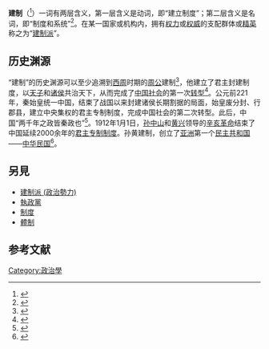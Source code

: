 {{About||“建制”的其他意思|建制派}}
'''建制'''（{{lang-en|institution}}<ref name="彭慕兰2019">{{cite book|author=彭慕兰|title=大分流|url=https://books.google.com/books?id=R0arDwAAQBAJ&pg=PT29|date=2019年7月2日|publisher=卫城出版|isbn=978-986-97165-2-9|pages=29–|access-date=2020-06-28|archive-date=2021-07-01|archive-url=https://web.archive.org/web/20210701072655/https://books.google.com/books?id=R0arDwAAQBAJ&pg=PT29}}</ref>）一词有两层含义，第一层含义是动词，即“建立制度”；第二层含义是名词，即“制度和系统”<ref name="史可扬2019">{{cite book|author=史可扬|title=影视文化学|url=https://books.google.com/books?id=qyeqDwAAQBAJ&pg=PA199|date=30 January 2019|publisher=崧博出版|isbn=978-957-681-813-4|pages=199–|access-date=2020-06-28|archive-date=2021-07-01|archive-url=https://web.archive.org/web/20210701072700/https://books.google.com/books?id=qyeqDwAAQBAJ&pg=PA199}}</ref>。在某一国家或机构内，拥有[[权力|权力]]或[[权威|权威]]的支配群体或[[精英|精英]]称之为“[[建制派_(政治势力)|建制派]]”。

==历史渊源==
“建制”的历史渊源可以至少追溯到[[西周|西周]]时期的[[周公|周公]]建制<ref name="黄花冈杂志编辑群2019">{{cite book|author=黄花冈杂志编辑群|title=黄花冈杂志第63-64期|url=https://books.google.com/books?id=z6CKDwAAQBAJ&pg=PT19|date=2019年2月28日|publisher=光复之声出版社|pages=19–|id=GGKEY:B3HJ37D5PDW|access-date=2020年6月28日|archive-date=2021年7月1日|archive-url=https://web.archive.org/web/20210701072706/https://books.google.com/books?id=z6CKDwAAQBAJ&pg=PT19}}</ref>，他建立了君主封建制度，以[[天子|天子]]和[[诸侯|诸侯]]共治天下，从而完成了[[中国社会|中国社会]]的第一次[[转型|转型]]<ref name="《中国密报》编辑部2013">{{cite book|author=《中国密报》编辑部|title=《中国密报》第9期: 幕僚失算 习总受损|url=https://books.google.com/books?id=57jMBAAAQBAJ&pg=PT187|date=2013年5月6日|publisher=中国密报杂志社|isbn=978-1-63032-646-3|pages=187–|access-date=2020年6月28日|archive-date=2021年7月1日|archive-url=https://web.archive.org/web/20210701072711/https://books.google.com/books?id=57jMBAAAQBAJ&pg=PT187}}</ref>。公元前221年，秦始皇统一中国，结束了战国以来封建诸侯长期割据的局面，始皇废分封、行郡县，建立中央集权的君主专制制度，完成中国社会的第二次转型。此后，中国“两千年之政皆秦政也”<ref name="祁志祥2016">{{cite book|author=祁志祥|title=中国现当代人学史: 思想演变的时代特征及其历史轨迹|url=https://books.google.com/books?id=DPcCDAAAQBAJ&pg=PA378|date=2016年5月1日|publisher=独立作家|isbn=978-986-92449-2-3|pages=378–|access-date=2020-06-28|archive-date=2021-07-01|archive-url=https://web.archive.org/web/20210701072720/https://books.google.com/books?id=DPcCDAAAQBAJ&pg=PA378}}</ref>。1912年1月1日，[[孙中山|孙中山]]和[[黄兴|黄兴]]领导的[[辛亥革命|辛亥革命]]结束了中国延续2000余年的[[君主专制制度|君主专制制度]]。孙黄建制，创立了[[亚洲|亚洲]]第一个[[民主共和国|民主共和国]]——[[中华民国|中华民国]]<ref name="BlackBell2011">{{cite book|author1=E. Ann Black|author2=Gary F. Bell|title=Law and Legal Institutions of Asia: Traditions, Adaptations and Innovations|url=https://books.google.com/books?id=Ni1SqENyrxwC&pg=PA91|date=10 March 2011|publisher=Cambridge University Press|isbn=978-1-139-49583-7|pages=91–|access-date=2020-06-28|archive-date=2021-07-01|archive-url=https://web.archive.org/web/20210701074008/https://books.google.com/books?id=Ni1SqENyrxwC&pg=PA91}}</ref>。

==另見==
*[[建制派_(政治勢力)|建制派 (政治勢力)]]
*[[執政黨|執政黨]]
*[[制度|制度]]
*[[體制|體制]]

== 参考文献 ==
{{Reflist}}

[[Category:政治學|Category:政治學]]